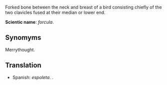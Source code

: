 Forked bone between the neck and breast of a bird consisting chiefly of the two clavicles fused at their median or lower end.

'''Scientic name''': ''forcula''.

==Synomyms==
Merrythought.
==Translation==
*Spanish: ''espoleta''.                                 .